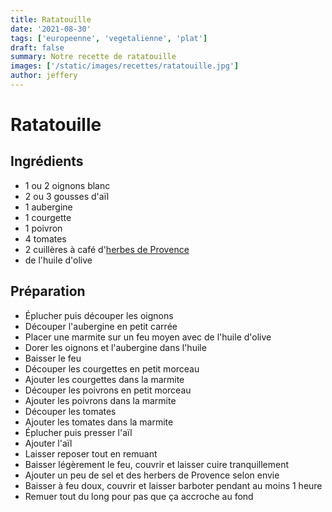 ```yaml
---
title: Ratatouille
date: '2021-08-30'
tags: ['europeenne', 'vegetalienne', 'plat']
draft: false
summary: Notre recette de ratatouille
images: ['/static/images/recettes/ratatouille.jpg']
author: jeffery
---
```


# Ratatouille
<Pexels
  src="/static/images/recettes/pexels-lisa-1476332.jpg"
  author="Lisa"
  alt="ratatouille"
  srcurl="https://www.pexels.com/photo/two-clear-glass-mason-jars-on-black-surface-1476332/"
  authorurl="https://www.pexels.com/@fotios-photos/"
/>

## Ingrédients

- 1 ou 2 oignons blanc
- 2 ou 3 gousses d'aïl
- 1 aubergine
- 1 courgette
- 1 poivron
- 4 tomates
- 2 cuillères à café d'[herbes de Provence](https://fr.wikipedia.org/wiki/Herbes_de_Provence)
- de l'huile d'olive

## Préparation

- Éplucher puis découper les oignons
- Découper l'aubergine en petit carrée
- Placer une marmite sur un feu moyen avec de l'huile d'olive
- Dorer les oignons et l'aubergine dans l'huile
- Baisser le feu
- Découper les courgettes en petit morceau
- Ajouter les courgettes dans la marmite
- Découper les poivrons en petit morceau
- Ajouter les poivrons dans la marmite
- Découper les tomates
- Ajouter les tomates dans la marmite
- Éplucher puis presser l'aïl
- Ajouter l'aïl
- Laisser reposer tout en remuant
- Baisser légèrement le feu, couvrir et laisser cuire tranquillement
- Ajouter un peu de sel et des herbers de Provence selon envie
- Baisser à feu doux, couvrir et laisser barboter pendant au moins 1 heure
- Remuer tout du long pour pas que ça accroche au fond
